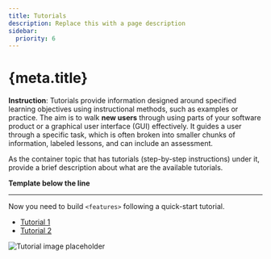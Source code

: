 ```yaml
---
title: Tutorials
description: Replace this with a page description
sidebar:
  priority: 6
---
```


# {meta.title}

**Instruction**: Tutorials provide information designed around specified learning objectives using instructional methods, such as examples or practice. The aim is to walk **new users** through using parts of your software product or a graphical user interface (GUI) effectively. It guides a user through a specific task, which is often broken into smaller chunks of information, labeled lessons, and can include an assessment.

As the container topic that has tutorials (step-by-step instructions) under it, provide a brief description about what are the available tutorials.

**Template below the line**

---

Now you need to build `<features>` following a quick-start tutorial.

- [Tutorial 1](#)
- [Tutorial 2](#)

![Tutorial image placeholder](.././img/author/placeholder-product-hero-feature-552x414.png)
